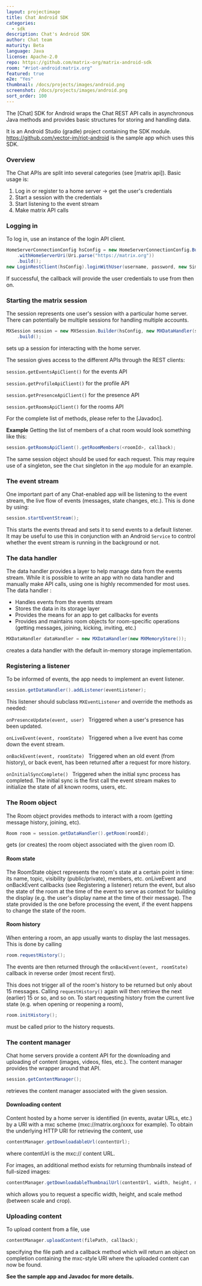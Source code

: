 ```yaml
---
layout: projectimage
title: Chat Android SDK
categories: 
  - sdk
description: Chat's Android SDK
author: Chat team
maturity: Beta
language: Java
license: Apache-2.0
repo: https://github.com/matrix-org/matrix-android-sdk
room: "#riot-android:matrix.org"
featured: true
e2e: "Yes"
thumbnail: /docs/projects/images/android.png
screenshot: /docs/projects/images/android.png
sort_order: 100
---
```


The [Chat] SDK for Android wraps the Chat REST API calls in asynchronous Java methods and provides basic structures for storing and handling data.

It is an Android Studio (gradle) project containing the SDK module.
https://github.com/vector-im/riot-android is the sample app which uses this SDK.

### Overview

The Chat APIs are split into several categories (see [matrix api]).
Basic usage is:

 1. Log in or register to a home server -> get the user's credentials
 2. Start a session with the credentials
 3. Start listening to the event stream
 3. Make matrix API calls

### Logging in

To log in, use an instance of the login API client.

```java
HomeServerConnectionConfig hsConfig = new HomeServerConnectionConfig.Builder()
    .withHomeServerUri(Uri.parse("https://matrix.org"))
    .build();
new LoginRestClient(hsConfig).loginWithUser(username, password, new SimpleApiCallback<Credentials>());
```

If successful, the callback will provide the user credentials to use from then on.

### Starting the matrix session

The session represents one user's session with a particular home server. There can potentially be multiple sessions for handling multiple accounts.

```java
MXSession session = new MXSession.Builder(hsConfig, new MXDataHandler(store, credentials), getApplicationContext())
    .build();
```

sets up a session for interacting with the home server.

The session gives access to the different APIs through the REST clients:

```session.getEventsApiClient()``` for the events API

```session.getProfileApiClient()``` for the profile API

```session.getPresenceApiClient()``` for the presence API

```session.getRoomsApiClient()``` for the rooms API

For the complete list of methods, please refer to the [Javadoc].

**Example**
Getting the list of members of a chat room would look something like this:

```java
session.getRoomsApiClient().getRoomMembers(<roomId>, callback);
```

The same session object should be used for each request. This may require use
of a singleton, see the ```Chat``` singleton in the ```app``` module for an
example.

### The event stream

One important part of any Chat-enabled app will be listening to the event stream, the live flow of events (messages, state changes, etc.).
This is done by using:

```java
session.startEventStream();
```

This starts the events thread and sets it to send events to a default listener.
It may be useful to use this in conjunction with an Android ```Service``` to
control whether the event stream is running in the background or not.

### The data handler

The data handler provides a layer to help manage data from the events stream. While it is possible to write an app with no
data handler and manually make API calls, using one is highly recommended for most uses. The data handler :

 * Handles events from the events stream
 * Stores the data in its storage layer
 * Provides the means for an app to get callbacks for events
 * Provides and maintains room objects for room-specific operations (getting messages, joining, kicking, inviting, etc.)

```java
MXDataHandler dataHandler = new MXDataHandler(new MXMemoryStore());
```

creates a data handler with the default in-memory storage implementation.

### Registering a listener

To be informed of events, the app needs to implement an event listener.

```java
session.getDataHandler().addListener(eventListener);
```

This listener should subclass ```MXEventListener``` and override the methods as needed:

```onPresenceUpdate(event, user) ```
Triggered when a user's presence has been updated.

```onLiveEvent(event, roomState) ```
Triggered when a live event has come down the event stream.

```onBackEvent(event, roomState) ```
Triggered when an old event (from history), or back event, has been returned after a request for more history.

```onInitialSyncComplete() ```
Triggered when the initial sync process has completed. The initial sync is the first call the event stream makes
to initialize the state of all known rooms, users, etc.

### The Room object
The Room object provides methods to interact with a room (getting message history, joining, etc).

```java
Room room = session.getDataHandler().getRoom(roomId);
```

gets (or creates) the room object associated with the given room ID.

#### Room state
The RoomState object represents the room's state at a certain point in time: its name, topic, visibility (public/private), members, etc.
onLiveEvent and onBackEvent callbacks (see Registering a listener) return the event, but also the state of the room at the time of the event to
serve as context for building the display (e.g. the user's display name at the time of their message). The state provided is the one before
processing the event, if the event happens to change the state of the room.

#### Room history
When entering a room, an app usually wants to display the last messages. This is done by calling

```java
room.requestHistory();
```

The events are then returned through the ```onBackEvent(event, roomState)``` callback in reverse order (most recent first).

This does not trigger all of the room's history to be returned but only about 15 messages. Calling ```requestHistory()``` again will then
retrieve the next (earlier) 15 or so, and so on. To start requesting history from the current live state (e.g. when opening or reopening a room),

```java
room.initHistory();
```

must be called prior to the history requests.

### The content manager

Chat home servers provide a content API for the downloading and uploading of content (images, videos, files, etc.).
The content manager provides the wrapper around that API.

```java
session.getContentManager();
```

retrieves the content manager associated with the given session.

#### Downloading content

Content hosted by a home server is identified (in events, avatar URLs, etc.) by a URI with a mxc scheme (mxc://matrix.org/xxxx for example).
To obtain the underlying HTTP URI for retrieving the content, use

```java
contentManager.getDownloadableUrl(contentUrl);
```

where contentUrl is the mxc:// content URL.

For images, an additional method exists for returning thumbnails instead of full-sized images:

```java
contentManager.getDownloadableThumbnailUrl(contentUrl, width, height, method);
```

which allows you to request a specific width, height, and scale method (between scale and crop).

### Uploading content
To upload content from a file, use

```java
contentManager.uploadContent(filePath, callback);
```

specifying the file path and a callback method which will return an object on completion containing the mxc-style URI where the uploaded
content can now be found.

**See the sample app and Javadoc for more details.**
